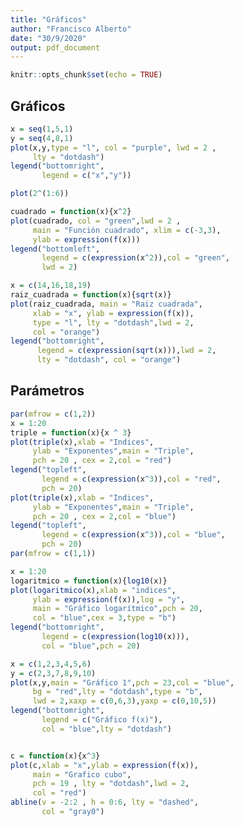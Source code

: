 ```yaml
---
title: "Gráficos"
author: "Francisco Alberto"
date: "30/9/2020"
output: pdf_document
---
```


```r
knitr::opts_chunk$set(echo = TRUE)
```

## Gráficos

```r
x = seq(1,5,1)
y = seq(4,8,1)
plot(x,y,type = "l", col = "purple", lwd = 2 ,
     lty = "dotdash")
legend("bottomright",
       legend = c("x","y"))


```
```r
plot(2^(1:6))
```

```r
cuadrado = function(x){x^2}
plot(cuadrado, col = "green",lwd = 2 , 
     main = "Función cuadrado", xlim = c(-3,3),
     ylab = expression(f(x)))
legend("bottomleft",
       legend = c(expression(x^2)),col = "green",
       lwd = 2)


```

```r
x = c(14,16,18,19)
raiz_cuadrada = function(x){sqrt(x)}
plot(raiz_cuadrada, main = "Raiz cuadrada",
     xlab = "x", ylab = expression(f(x)),
     type = "l", lty = "dotdash",lwd = 2,
     col = "orange")
legend("bottomright",
      legend = c(expression(sqrt(x))),lwd = 2,
      lty = "dotdash", col = "orange")
```

## Parámetros

```r
par(mfrow = c(1,2))
x = 1:20
triple = function(x){x ^ 3}
plot(triple(x),xlab = "Indices",
     ylab = "Exponentes",main = "Triple",
     pch = 20 , cex = 2,col = "red")
legend("topleft",
       legend = c(expression(x^3)),col = "red",
       pch = 20)
plot(triple(x),xlab = "Indices",
     ylab = "Exponentes",main = "Triple",
     pch = 20 , cex = 2,col = "blue")
legend("topleft",
       legend = c(expression(x^3)),col = "blue",
       pch = 20)
par(mfrow = c(1,1))
```

```r
x = 1:20
logaritmico = function(x){log10(x)}
plot(logaritmico(x),xlab = "indices",
     ylab = expression(f(x)),log = "y",
     main = "Gráfico logarítmico",pch = 20,
     col = "blue",cex = 3,type = "b")
legend("bottomright",
       legend = c(expression(log10(x))),
       col = "blue",pch = 20)

```

```r
x = c(1,2,3,4,5,6)
y = c(2,3,7,8,9,10)
plot(x,y,main = "Gráfico 1",pch = 23,col = "blue",
     bg = "red",lty = "dotdash",type = "b",
     lwd = 2,xaxp = c(0,6,3),yaxp = c(0,10,5))
legend("bottomright",
       legend = c("Gráfico f(x)"),
       col = "blue",lty = "dotdash")



```

```r
c = function(x){x^3}
plot(c,xlab = "x",ylab = expression(f(x)),
     main = "Grafico cubo",
     pch = 19 , lty = "dotdash",lwd = 2,
     col = "red")
abline(v = -2:2 , h = 0:6, lty = "dashed",
       col = "gray0")
```




